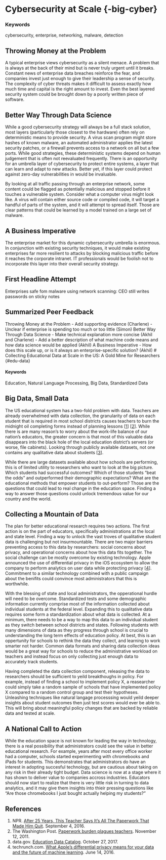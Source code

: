 # Cybersecurity at Scale {-big-cyber}

### Keywords
cybersecurity, enterprise, networking, malware, detection

## Throwing Money at the Problem
A typical enterprise views cybersecurity as a silent menace. A problem that is always at the back of their mind but is never truly urgent until it breaks. Constant news of enterprise data breaches reinforce the fear, and companies invest just enough to give their leadership a sense of security. The complexity of cyber threats makes it difficult to assess exactly how much time and capital is the right amount to invest. Even the best layered security system could be brought down by a poorly written piece of software.

## Better Way Through Data Science
While a good cybersecurity strategy will always be a full stack solution, most layers (particularly those closest to the hardware) often rely on deterministic means to provide security. A virus scan program might store hashes of known malware, an automated administrator applies the latest security patches, or a firewall prevents access to a network on all but a few ports. While good strategies, these deterministic systems depend on human judgement that is often not reevaluated frequently. There is an opportunity for an umbrella layer of cybersecurity to protect entire systems, a layer that can learn and adapt to new attacks. Better yet, if this layer could protect against zero-day vulnerabilities in would be invaluable.

By looking at all traffic passing through an enterprise network, some content could be flagged as potentially malicious and stopped before it touches a vulnerable system. Consider what a computer virus might look like. A virus will contain either source code or compiled code, it will target a handful of parts of the system, and it will attempt to spread itself. Those are clear patterns that could be learned by a model trained on a large set of malware.

## A Business Imperative
The enterprise market for this dynamic cybersecurity umbrella is enormous. In conjunction with existing security techniques, it would make existing enterprises far more resilient to attacks by blocking malicious traffic before it reaches the corporate intranet. IT professionals would be foolish not to incorporate this layer into their overall security strategy.

## First Headline Attempt
Enterprises safe fom malware using network scanning: CEO still writes passwords on sticky notes

## Summarized Peer Feedback
Throwing Money at the Problem
- Add supporting evidence (Charlene)
- Unclear if enterprise is spending too much or too little (Simon)
Better Way Through Data Science
- Make technical explanation more concise (Akhil and Charlene)
- Add a better description of what machine code means and how data science would be applied (Akhil)
A Business Imperative
- How does this scale up, or is it always an enterprise-specific solution? (Akhil)
#  Collecting Educational Data at Scale in the US: A Gold Mine for Researchers {#edu-data}

#### Keywords

Education, Natural Language Processing, Big Data, Standardized Data

## Big Data, Small Data

The US educational system has a two-fold problem with data.
Teachers are already overwhelmed with data collection, the granularity of data on each student that is required in most school districts causes teachers to burn the midnight oil completing forms instead of planning lessons [[1](http://www.npr.org/sections/ed/2016/09/04/485838588/after-25-years-this-teacher-says-its-all-the-paperwork-that-made-him-quit)] [[2](https://www.washingtonpost.com/local/paperwork-burden-plagues-teachers/2011/11/11/gIQALB3aFN_story.html?utm_term=.5fd654b15b5a)].
While there is are many reason's to worry about the work-life balance of our nation's educators, the greater concern is that most of this valuable data disappears into the black hole of the local education district's servers (or worse, file cabinets).
Looking through publicly available datasets, not one contains any qualitative data about students [[3](https://catalog.data.gov/dataset?groups=education2168#topic=education_navigation)].

While there are large datasets available about how schools are performing, this is of limited utility to researchers who want to look at the big picture.
Which students had successful outcomes? Which of those students "beat the odds" and outperformed their demographic expectations?
What are the educational methods that empower students to out-perform?
Those are the questions that could lead to real change in the education space.
Finding a way to answer those questions could unlock tremendous value for our country and the world.

## Collecting a Mountain of Data

The plan for better educational research requires two actions.
The first action is on the part of educators, specifically administrations at the local and state level.
Finding a way to unlock the vast troves of qualitative student data is challenging but not insurmountable.
There are two major barriers preventing access to this data by researchers: social concerns about privacy, and operational concerns about how this data fits together.
The social challenge can be mostly overcome by existing technology.
Apple announced the use of differential privacy in the iOS ecosystem to allow the company to perform analytics on user data while protecting privacy [[4](https://techcrunch.com/2016/06/14/differential-privacy/)].
Commitment to a similar technology combined with a public campaign about the benifits could convince most administrators that this is worthwhile.

With the blessing of state and local administrators, the opperational hurdle will need to be overcome.
Standardized tests and some demographic information currently comprise most of the information collected about individual students at the federal level.
Expanding this to qualitative data requires some form a standardization about what data is collected.
At a minimum, there needs to be a way to map this data to an individual student as they switch between school districts and states.
Following students with many dimensions of data as they progress through school is crucial to understanding the long term effects of education policy.
At best, this is an oppertunity for schools to rethink the data they collect, and learning to work smarter not harder.
Common data formats and sharing data collection ideas would be a great way for schools to reduce the administrative workload on teachers and instead focus on only collecting just enough data to accurately track students.

Having completed the data collection component, releasing the data to researchers should be sufficient to yeild breakthoughs in policy.
For example, instead of finding a school to implement policy X, a reasearcher could simply take a random sample of schools that have implemented policy X compared to a random control group and test their hypotheses.
Unleashing techniques like natural langage processsing would yeild deeper insights about student outcomes then just test scores would ever be able to.
This will bring about meaningful policy changes that are backed by reliable data and tested at scale.

## A National Call to Action

While the education space is not known for leading the way in technology, there is a real possibility that administrators could see the value in better educational research.
For example, years after most every office worker had a computer, schools started experimenting with chromebooks and iPads for students.
This demonstrates that administrators do have an interest in adopting succesful technology, but are cautious about taking on any risk in their already tight budget.
Data science is now at a stage where it has shown to deliver value to companies accross industries.
Educators should now start to realize that there is very little risk in turning to data analytics, and it may give them insights into thieir pressing questions like "Are those chromebooks I just bought actually helping my students?"

## References
1) NPR. [After 25 Years, This Teacher Says It's All The Paperwork That Made Him Quit](http://www.npr.org/sections/ed/2016/09/04/485838588/after-25-years-this-teacher-says-its-all-the-paperwork-that-made-him-quit). September 4, 2016.
2) The Washington Post. [Paperwork burden plagues teachers](https://www.washingtonpost.com/local/paperwork-burden-plagues-teachers/2011/11/11/gIQALB3aFN_story.html?utm_term=.5fd654b15b5a). November 12, 2011.
3) data.gov. [Education Data Catalog](https://catalog.data.gov/dataset?groups=education2168#topic=education_navigation). October 27, 2017.
4) techrunch.com. [What Apple’s differential privacy means for your data and the future of machine learning](https://techcrunch.com/2016/06/14/differential-privacy/). June 14, 2016.
